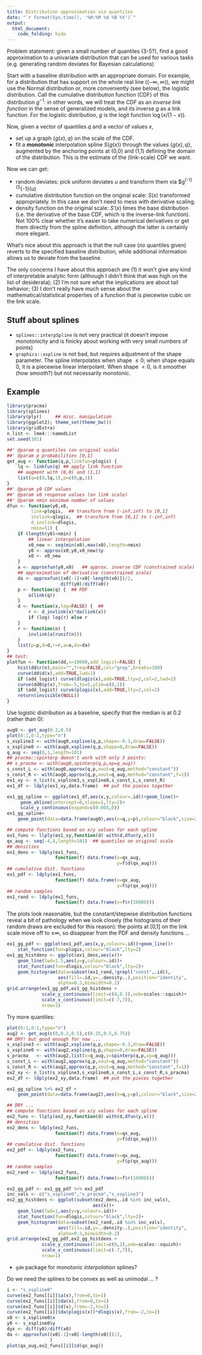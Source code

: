 ```yaml
---
title: Distribution approximation via quantiles
date: "`r format(Sys.time(), '%H:%M %d %B %Y')`"
output:
  html_document:
    code_folding: hide
---
```


Problem statement: given a small number of quantiles (3-5?), find a good approximation to a univariate distribution that can be used for various tasks (e.g. generating random deviates for Bayesian calculations)

Start with a baseline distribution with an appropriate domain. For example, for a distribution that has support on the whole real line ($(-\infty,\infty)$), we might use the Normal distribution or, more conveniently (see below), the logistic distribution. Call the cumulative distribution function (CDF) of this distribution $g^{-1}$: in other words, we will treat the CDF as an *inverse link function* in the sense of generalized models, and its inverse $g$ as a link function. For the logistic distribution, $g$ is the logit function $\log(x/(1-x))$.

Now, given a vector of quantiles $q$ and a vector of values $x$,

- set up a graph $\{g(x),q\}$ on the scale of the CDF.
- fit a **monotonic** interpolation spline $S(g(x))$ through the values $\{g(x),q\}$, augmented by the anchoring points at (0,0) and (1,1) defining the domain of the distribution.  This is the estimate of the (link-scale) CDF we want.

Now we can get:

- random deviates: pick uniform deviates $u$ and transform them via $g^{-1}(S^{-1}(u)
- cumulative distribution function on the original scale: $S(x)$ transformed appropriately. In this case we don't need to mess with derivative scaling.
- density function on the original scale: $S'(x)$ times the base distribution (i.e. the derivative of the base CDF, which is the inverse-link function). Not 100% clear whether it's easier to take numerical derivatives or get them directly from the spline definition, although the latter is certainly more elegant.

What's nice about this approach is that the null case (*no* quantiles given) reverts to the specified baseline distribution, while additional information allows us to deviate from the baseline.

The only concerns I have about this approach are (1) it won't give any kind of interpretable analytic form (although I didn't think that was high on the list of desiderata); (2) I'm not sure what the implications are about tail behavior; (3) I don't really have much sense about the mathematical/statistical properties of a function that is piecewise cubic on the link scale.

## Stuff about splines

- `splines::interpSpline` is not very practical (it doesn't impose monotonicity and is finicky about working with very small numbers of points)
- `graphics::xspline` is not bad, but requires adjustment of the shape parameter. The spline interpolates when shape $\leq 0$; when shape equals 0, it is a piecewise linear interpolant. When shape $<0$, is it smoother (how smooth?) but not necessarily monotonic.

## Example

```r
library(pracma)
library(splines)
library(plyr)     ## misc. manipulation
library(ggplot2); theme_set(theme_bw())
library(gridExtra)
n_list <- lme4:::namedList
set.seed(101)
```

```r
##' @param q quantiles (on original scale)
##' @param p probabilities [0,1]
get_aug <- function(q,p,linkfun=plogis) {
    lq <- linkfun(q) ## apply link function
    ## augment with (0,0) and (1,1)
    list(q=c(0,lq,1),p=c(0,p,1))
}
##' @param y0 CDF values
##' @param x0 response values (on link scale)
##' @param nmin minimum number of values
dfun <- function(y0,x0,
         link=plogis,  ## transform from (-inf,inf) to [0,1]
         invlink=qlogis,  ## transform from [0,1] to (-inf,inf)
         d_invlink=dlogis,
         nmin=51) {
    if (length(y0)<nmin) {
        ## linear interpolation
        x0_new <- seq(min(x0),max(x0),length=nmin)
        y0 <- approx(x0,y0,x0_new)$y
        x0 <- x0_new
    }
    a <- approxfun(y0,x0)   ## approx. inverse CDF (constrained scale)
    ## approximation of derivative (constrained scale)
    da <- approxfun((x0[-1]+x0[-length(x0)])/2,
                    diff(y0)/diff(x0))
    p <- function(q) {  ## PDF
        a(link(q))
    }
    d <- function(x,log=FALSE) {  ## 
        r <- d_invlink(x)*da(link(x))
        if (log) log(r) else r
    }
    r <- function(n) {
        invlink(a(runif(n)))
    }
    list(p=p,d=d,r=r,a=a,da=da)
}
## test:
plotfun <- function(dd,n=10000,add_logist=FALSE) {
    hist(dd$r(n),main="",freq=FALSE,col="gray",breaks=100)
    curve(dd$d(x),add=TRUE,lwd=2)
    if (add_logist) curve(dlogis(x),add=TRUE,lty=2,col=2,lwd=2)
    curve(dd0$p(x),from=-5,to=5,ylim=c(0,1))
    if (add_logist) curve(plogis(x),add=TRUE,lty=2,col=2)
    return(invisible(NULL))
}
```

Use logistic distribution as a baseline, specify that the median is at 0.2 (rather than 0):

```r
aug0 <- get_aug(0.2,0.5)
plot(0:1,0:1,type="n")
s_xspline3 <- with(aug0,xspline(q,p,shape=-0.3,draw=FALSE))
s_xspline0 <- with(aug0,xspline(q,p,shape=0,draw=FALSE))
q_aug <- seq(0,1,length=101)
## pracma::spinterp doesn't work with only 3 points:
## s_pracma <- with(aug0,spinterp(q,p,xp=q_aug))
s_const_L <- with(aug0,approx(q,p,xout=q_aug,method="constant"))
s_const_R <- with(aug0,approx(q,p,xout=q_aug,method="constant",f=1))
ex1_xy <- n_list(s_xspline3,s_xspline0,s_const_L,s_const_R)
ex1_df <- ldply(ex1_xy,data.frame)  ## put the pieces together
```

```r
ex1_gg_spline <- ggplot(ex1_df,aes(x,y,colour=.id))+geom_line()+
     geom_abline(intercept=0,slope=1,lty=2)+
     scale_y_continuous(expand=c(0.005,0))
ex1_gg_spline+
    geom_point(data=data.frame(aug0),aes(x=q,y=p),colour="black",size=2)
```

```r
## compute functions based on x/y values for each spline
ex1_funs <- llply(ex1_xy,function(d) with(d,dfun(y,x)))
qx_aug <- seq(-4,4,length=101)  ## quantiles on original scale
## densities
ex1_dens <- ldply(ex1_funs,
                  function(f) data.frame(x=qx_aug,
                                         y=f$d(qx_aug)))
## cumulative dist. functions
ex1_pdf <- ldply(ex1_funs,
                  function(f) data.frame(x=qx_aug,
                                         y=f$p(qx_aug)))
## random samples
ex1_rand <- ldply(ex1_funs,
                  function(f) data.frame(x=f$r(10000)))
```

The plots look reasonable, but the constant/stepwise distribution
functions reveal a bit of pathology when we look closely (the
histograms of their random draws are excluded for this reason):
the points at [0,1] on
the link scale move off to $\pm \infty$, so disappear from the PDF
and density functions ...

```r
ex1_gg_pdf <- ggplot(ex1_pdf,aes(x,y,colour=.id))+geom_line()+
    stat_function(fun=plogis,colour="black",lty=2)
ex1_gg_histdens <- ggplot(ex1_dens,aes(x))+
    geom_line(lwd=1.5,aes(y=y,colour=.id))+
    stat_function(fun=dlogis,colour="black",lty=2)+
    geom_histogram(data=subset(ex1_rand,!grepl("const",.id)),
                   aes(fill=.id,y=..density..),position="identity",
                   alpha=0.3,binwidth=0.2)
grid.arrange(ex1_gg_pdf,ex1_gg_histdens +
             scale_y_continuous(limit=c(0,0.3),oob=scales::squish)+
             scale_x_continuous(limit=c(-7,7)),
             nrow=1)
```

Try more quantiles:
```r
plot(0:1,0:1,type="n")
aug2 <- get_aug(c(0,0.2,0.5),c(0.25,0.5,0.75))
## DRY! but good enough for now ...
s_xspline3 <- with(aug2,xspline(q,p,shape=-0.3,draw=FALSE))
s_xspline0 <- with(aug2,xspline(q,p,shape=0,draw=FALSE))
s_pracma   <- with(aug2,list(x=q_aug,y=spinterp(q,p,xp=q_aug)))
s_const_L <- with(aug2,approx(q,p,xout=q_aug,method="constant"))
s_const_R <- with(aug2,approx(q,p,xout=q_aug,method="constant",f=1))
ex2_xy <- n_list(s_xspline3,s_xspline0,s_const_L,s_const_R,s_pracma)
ex2_df <- ldply(ex2_xy,data.frame)  ## put the pieces together
```

```r
ex1_gg_spline %+% ex2_df +
    geom_point(data=data.frame(aug2),aes(x=q,y=p),colour="black",size=2)
```

```r
## DRY ...
## compute functions based on x/y values for each spline
ex2_funs <- llply(ex2_xy,function(d) with(d,dfun(y,x)))
## densities
ex2_dens <- ldply(ex2_funs,
                  function(f) data.frame(x=qx_aug,
                                         y=f$d(qx_aug)))
## cumulative dist. functions
ex2_pdf <- ldply(ex2_funs,
                  function(f) data.frame(x=qx_aug,
                                         y=f$p(qx_aug)))
## random samples
ex2_rand <- ldply(ex2_funs,
                  function(f) data.frame(x=f$r(10000)))
```

```r
ex2_gg_pdf <- ex1_gg_pdf %+% ex2_pdf
inc_vals <- c("s_xspline0","s_pracma","s_xspline3")
ex2_gg_histdens <- ggplot(subset(ex2_dens,.id %in% inc_vals),
                                aes(x))+
    geom_line(lwd=1,aes(y=y,colour=.id))+
    stat_function(fun=dlogis,colour="black",lty=2)+
    geom_histogram(data=subset(ex2_rand,.id %in% inc_vals),
                   aes(fill=.id,y=..density..),position="identity",
                   alpha=0.3,binwidth=0.2)
grid.arrange(ex2_gg_pdf,ex2_gg_histdens +
             scale_y_continuous(limit=c(0,2),oob=scales::squish)+
             scale_x_continuous(limit=c(-7,7)),
             nrow=1)
```


- `gdm` package for monotonic *interpolation* splines?


Do we need the splines to be convex as well as unimodal ... ?

```r
i <- "s_xspline0"
curve(ex2_funs[[i]]$a(x),from=0,to=1)
curve(ex2_funs[[i]]$da(x),from=0,to=1)
curve(ex2_funs[[i]]$d(x),from=-2,to=2)
curve(ex2_funs[[i]]$da(plogis(x))*dlogis(x),from=-2,to=2)
x0 <- s_xspline0$x
y0 <- s_xspline0$y
dyx <- diff(y0)/diff(x0)
da <- approxfun((x0[-1]+x0[-length(x0)])/2,
                )
plot(qx_aug,ex2_funs[[i]]$d(qx_aug))
```
